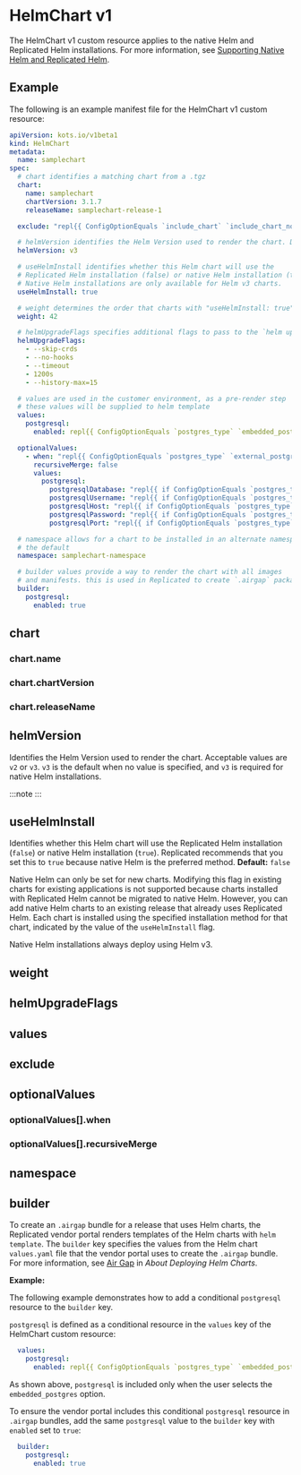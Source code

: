 


# HelmChart v1

The HelmChart v1 custom resource applies to the native Helm and Replicated Helm installations. For more information, see [Supporting Native Helm and Replicated Helm](/vendor/helm-release).

<Intro/>

## Example

The following is an example manifest file for the HelmChart v1 custom resource:

```yaml
apiVersion: kots.io/v1beta1
kind: HelmChart
metadata:
  name: samplechart
spec:
  # chart identifies a matching chart from a .tgz
  chart:
    name: samplechart
    chartVersion: 3.1.7
    releaseName: samplechart-release-1

  exclude: "repl{{ ConfigOptionEquals `include_chart` `include_chart_no`}}"

  # helmVersion identifies the Helm Version used to render the chart. Default is v3.
  helmVersion: v3

  # useHelmInstall identifies whether this Helm chart will use the
  # Replicated Helm installation (false) or native Helm installation (true). Default is false.
  # Native Helm installations are only available for Helm v3 charts.
  useHelmInstall: true

  # weight determines the order that charts with "useHelmInstall: true" are applied, with lower weights first.
  weight: 42

  # helmUpgradeFlags specifies additional flags to pass to the `helm upgrade` command.
  helmUpgradeFlags:
    - --skip-crds
    - --no-hooks
    - --timeout
    - 1200s
    - --history-max=15

  # values are used in the customer environment, as a pre-render step
  # these values will be supplied to helm template
  values:
    postgresql:
      enabled: repl{{ ConfigOptionEquals `postgres_type` `embedded_postgres`}}

  optionalValues:
    - when: "repl{{ ConfigOptionEquals `postgres_type` `external_postgres`}}"
      recursiveMerge: false
      values:
        postgresql:
          postgresqlDatabase: "repl{{ if ConfigOptionEquals `postgres_type` `external_postgres`}}repl{{ ConfigOption `external_postgres_database`}}repl{{ end}}"
          postgresqlUsername: "repl{{ if ConfigOptionEquals `postgres_type` `external_postgres`}}repl{{ ConfigOption `external_postgres_username`}}repl{{ end}}"
          postgresqlHost: "repl{{ if ConfigOptionEquals `postgres_type` `external_postgres`}}repl{{ ConfigOption `external_postgres_host`}}repl{{ end}}"
          postgresqlPassword: "repl{{ if ConfigOptionEquals `postgres_type` `external_postgres`}}repl{{ ConfigOption `external_postgres_password`}}repl{{ end}}"
          postgresqlPort: "repl{{ if ConfigOptionEquals `postgres_type` `external_postgres`}}repl{{ ConfigOption `external_postgres_port`}}repl{{ end}}"

  # namespace allows for a chart to be installed in an alternate namespace to
  # the default
  namespace: samplechart-namespace

  # builder values provide a way to render the chart with all images
  # and manifests. this is used in Replicated to create `.airgap` packages
  builder:
    postgresql:
      enabled: true
```

## chart

<Chart/>

### chart.name

<ChartName/>

### chart.chartVersion

<ChartVersion/>

### chart.releaseName

<ChartReleaseName/>

## helmVersion

Identifies the Helm Version used to render the chart. Acceptable values are `v2` or `v3`. `v3` is the default when no value is specified, and `v3` is required for native Helm installations.

:::note
<VersionLimitation/>
:::

## useHelmInstall

Identifies whether this Helm chart will use the Replicated Helm installation (`false`) or native Helm installation (`true`). Replicated recommends that you set this to `true` because native Helm is the preferred method. **Default:** `false`

Native Helm can only be set for new charts. Modifying this flag in existing charts for existing applications is not supported because charts installed with Replicated Helm cannot be migrated to native Helm. However, you can add native Helm charts to an existing release that already uses Replicated Helm. Each chart is installed using the specified installation method for that chart, indicated by the value of the `useHelmInstall` flag.

Native Helm installations always deploy using Helm v3.

## weight

<Weight/>

## helmUpgradeFlags

<HelmUpgradeFlags/>

## values

<Values/>

## exclude

<Exclude/>

## optionalValues

<OptionalValues/>

### optionalValues[].when

<OptionalValuesWhen/>

### optionalValues[].recursiveMerge

<OptionalValuesRecursiveMerge/>

## namespace

<Namespace/>

## builder

To create an `.airgap` bundle for a release that uses Helm charts, the Replicated vendor portal renders templates of the Helm charts with `helm template`. The `builder` key specifies the values from the Helm chart `values.yaml` file that the vendor portal uses to create the `.airgap` bundle. For more information, see [Air Gap](/vendor/helm-overview#air-gap) in _About Deploying Helm Charts_.

<HelmBuilderRequirements/>

**Example:**

The following example demonstrates how to add a conditional `postgresql` resource to the `builder` key.

`postgresql` is defined as a conditional resource in the `values` key of the HelmChart custom resource:

```yaml
  values:
    postgresql:
      enabled: repl{{ ConfigOptionEquals `postgres_type` `embedded_postgres`}}
```
As shown above, `postgresql` is included only when the user selects the `embedded_postgres` option.

To ensure the vendor portal includes this conditional `postgresql` resource in `.airgap` bundles, add the same `postgresql` value to the `builder` key with `enabled` set to `true`:

```yaml
  builder:
    postgresql:
      enabled: true
```